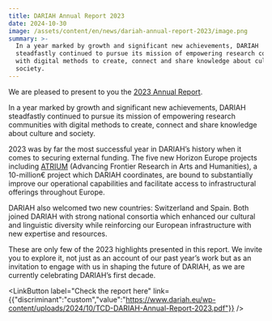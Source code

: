 ```yaml
---
title: DARIAH Annual Report 2023
date: 2024-10-30
image: /assets/content/en/news/dariah-annual-report-2023/image.png
summary: >-
  In a year marked by growth and significant new achievements, DARIAH
  steadfastly continued to pursue its mission of empowering research communities
  with digital methods to create, connect and share knowledge about culture and
  society.
---
```

We are pleased to present to you the [2023 Annual Report](https://www.dariah.eu/wp-content/uploads/2024/10/TCD-DARIAH-Annual-Report-2023.pdf).

In a year marked by growth and significant new achievements, DARIAH steadfastly continued to pursue its mission of empowering research communities with digital methods to create, connect and share knowledge about culture and society.

2023 was by far the most successful year in DARIAH’s history when it comes to securing external funding. The five new Horizon Europe projects including [ATRIUM](https://atrium-research.eu/) (Advancing Frontier Research in Arts and Humanities), a 10-million€ project which DARIAH coordinates, are bound to substantially improve our operational capabilities and facilitate access to infrastructural offerings throughout Europe.

DARIAH also welcomed two new countries: Switzerland and Spain. Both joined DARIAH with strong national consortia which enhanced our cultural and linguistic diversity while reinforcing our European infrastructure with new expertise and resources.

These are only few of the 2023 highlights presented in this report. We invite you to explore it, not just as an account of our past year’s work but as an invitation to engage with us in shaping the future of DARIAH, as we are currently celebrating DARIAH’s first decade.

<LinkButton label="Check the report here" link={{"discriminant":"custom","value":"https://www.dariah.eu/wp-content/uploads/2024/10/TCD-DARIAH-Annual-Report-2023.pdf"}} />
